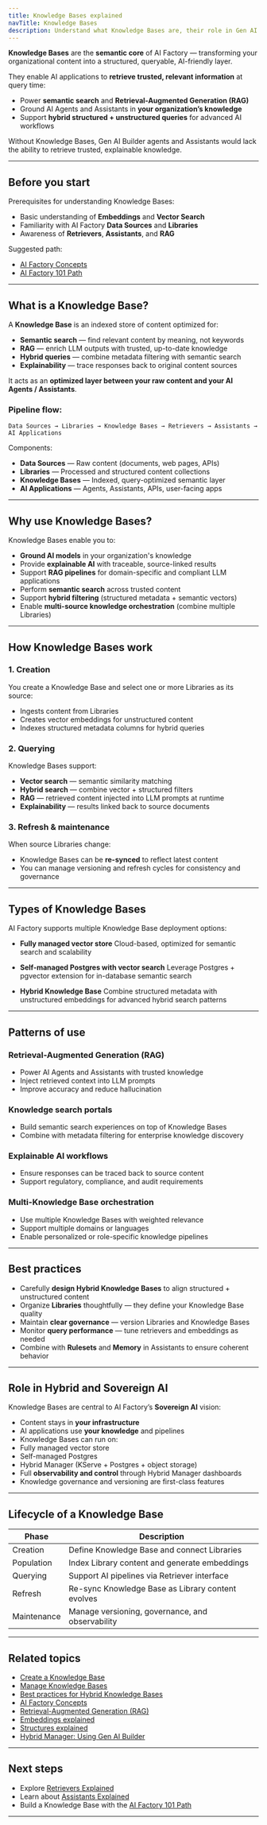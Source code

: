 ```yaml
---
title: Knowledge Bases explained
navTitle: Knowledge Bases
description: Understand what Knowledge Bases are, their role in Gen AI Builder, and how they power AI applications in EDB PG AI.
---
```



**Knowledge Bases** are the **semantic core** of AI Factory — transforming your organizational content into a structured, queryable, AI-friendly layer.

They enable AI applications to **retrieve trusted, relevant information** at query time:

- Power **semantic search** and **Retrieval-Augmented Generation (RAG)**
- Ground AI Agents and Assistants in **your organization’s knowledge**
- Support **hybrid structured + unstructured queries** for advanced AI workflows

Without Knowledge Bases, Gen AI Builder agents and Assistants would lack the ability to retrieve trusted, explainable knowledge.

---

## Before you start

Prerequisites for understanding Knowledge Bases:

- Basic understanding of **Embeddings** and **Vector Search**
- Familiarity with AI Factory **Data Sources** and **Libraries**
- Awareness of **Retrievers**, **Assistants**, and **RAG**

Suggested path:

- [AI Factory Concepts](ai-factory-concepts)
- [AI Factory 101 Path](../paths/101)

---

## What is a Knowledge Base?

A **Knowledge Base** is an indexed store of content optimized for:

- **Semantic search** — find relevant content by meaning, not keywords
- **RAG** — enrich LLM outputs with trusted, up-to-date knowledge
- **Hybrid queries** — combine metadata filtering with semantic search
- **Explainability** — trace responses back to original content sources

It acts as an **optimized layer between your raw content and your AI Agents / Assistants**.

### Pipeline flow:

```
Data Sources → Libraries → Knowledge Bases → Retrievers → Assistants → AI Applications
```

Components:

- **Data Sources** — Raw content (documents, web pages, APIs)
- **Libraries** — Processed and structured content collections
- **Knowledge Bases** — Indexed, query-optimized semantic layer
- **AI Applications** — Agents, Assistants, APIs, user-facing apps

---

## Why use Knowledge Bases?

Knowledge Bases enable you to:

- **Ground AI models** in your organization's knowledge
- Provide **explainable AI** with traceable, source-linked results
- Support **RAG pipelines** for domain-specific and compliant LLM applications
- Perform **semantic search** across trusted content
- Support **hybrid filtering** (structured metadata + semantic vectors)
- Enable **multi-source knowledge orchestration** (combine multiple Libraries)

---

## How Knowledge Bases work

### 1. Creation

You create a Knowledge Base and select one or more Libraries as its source:

- Ingests content from Libraries
- Creates vector embeddings for unstructured content
- Indexes structured metadata columns for hybrid queries

### 2. Querying

Knowledge Bases support:

- **Vector search** — semantic similarity matching
- **Hybrid search** — combine vector + structured filters
- **RAG** — retrieved content injected into LLM prompts at runtime
- **Explainability** — results linked back to source documents

### 3. Refresh & maintenance

When source Libraries change:

- Knowledge Bases can be **re-synced** to reflect latest content
- You can manage versioning and refresh cycles for consistency and governance

---

## Types of Knowledge Bases

AI Factory supports multiple Knowledge Base deployment options:

- **Fully managed vector store**
Cloud-based, optimized for semantic search and scalability

- **Self-managed Postgres with vector search**
Leverage Postgres + pgvector extension for in-database semantic search

- **Hybrid Knowledge Base**
Combine structured metadata with unstructured embeddings for advanced hybrid search patterns

---

## Patterns of use

### Retrieval-Augmented Generation (RAG)

- Power AI Agents and Assistants with trusted knowledge
- Inject retrieved context into LLM prompts
- Improve accuracy and reduce hallucination

### Knowledge search portals

- Build semantic search experiences on top of Knowledge Bases
- Combine with metadata filtering for enterprise knowledge discovery

### Explainable AI workflows

- Ensure responses can be traced back to source content
- Support regulatory, compliance, and audit requirements

### Multi-Knowledge Base orchestration

- Use multiple Knowledge Bases with weighted relevance
- Support multiple domains or languages
- Enable personalized or role-specific knowledge pipelines

---

## Best practices

- Carefully **design Hybrid Knowledge Bases** to align structured + unstructured content
- Organize **Libraries** thoughtfully — they define your Knowledge Base quality
- Maintain **clear governance** — version Libraries and Knowledge Bases
- Monitor **query performance** — tune retrievers and embeddings as needed
- Combine with **Rulesets** and **Memory** in Assistants to ensure coherent behavior

---

## Role in Hybrid and Sovereign AI

Knowledge Bases are central to AI Factory’s **Sovereign AI** vision:

- Content stays in **your infrastructure**
- AI applications use **your knowledge** and pipelines
- Knowledge Bases can run on:
- Fully managed vector store
- Self-managed Postgres
- Hybrid Manager (KServe + Postgres + object storage)
- Full **observability and control** through Hybrid Manager dashboards
- Knowledge governance and versioning are first-class features

---

## Lifecycle of a Knowledge Base

| Phase           | Description |
|-----------------|-------------|
| Creation        | Define Knowledge Base and connect Libraries |
| Population      | Index Library content and generate embeddings |
| Querying        | Support AI pipelines via Retriever interface |
| Refresh         | Re-sync Knowledge Base as Library content evolves |
| Maintenance     | Manage versioning, governance, and observability |

---

## Related topics

- [Create a Knowledge Base](edb-postgres-ai/ai-factory/learn/how-to/gen-ai/create-knowledge-base)
- [Manage Knowledge Bases](edb-postgres-ai/ai-factory/learn/how-to/gen-ai/manage-knowledge-base)
- [Best practices for Hybrid Knowledge Bases](edb-postgres-ai/ai-factory/learn/how-to/gen-ai/hybrid-kb-best-practices)
- [AI Factory Concepts](ai-factory-concepts)
- [Retrieval-Augmented Generation (RAG)](rag)
- [Embeddings explained](embeddings)
- [Structures explained](structures)
- [Hybrid Manager: Using Gen AI Builder](edb-postgres-ai/hybrid-manager/ai-factory/gen-ai/builder)

---

## Next steps

- Explore [Retrievers Explained](retrievers-explained)
- Learn about [Assistants Explained](assistants-explained)
- Build a Knowledge Base with the [AI Factory 101 Path](../paths/101)

---

